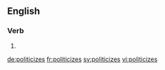 ==English==

===Verb===
{{head|en}}

# {{en-third-person singular of|politicize}}

[[de:politicizes]]
[[fr:politicizes]]
[[sv:politicizes]]
[[vi:politicizes]]